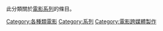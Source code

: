 此分類關於[[電影系列|電影系列]]的條目。
{{Commonscat|Film series}}

[[Category:各種類電影|Category:各種類電影]]
[[Category:系列|Category:系列]]
[[Category:電影跨媒體製作|Category:電影跨媒體製作]]